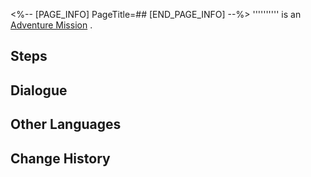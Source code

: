 <%-- [PAGE_INFO]
PageTitle=##
[END_PAGE_INFO] --%>
{{Stub|Dialogue.}}
{{Mission Infobox
|id            = 8001218
|title         = 
|image         = <!--Mission .png-->
|type          = Adventure
|event_name    = 
|chapter       = 
|requirements  = 
|summary       = <!--official mission summary from Fate's Atlas-->
|characters    = Trailblazer
|startLocation = [[<!--starting world-->]] - [[<!--starting area-->]]
|world         = <!--starting world-->
|area          = <!--starting area-->
|prev          = 
|next          = 
|exp           = 
|credits       = 
|stellarJade   = 
|other         = 
}}
'''''''''' is an [[Adventure Mission]]<!--in [world]-->.

==Steps==


<!--
==Gameplay Notes==

--><!--
==Trial Character==

-->
==Dialogue==
{{Stub Dialogue}}
{{Dialogue Start}}
:{{tx}}
{{Dialogue End}}

==Other Languages==
{{Other Languages
|en   = 
|zhs  = 
|zht  = 
|ja   = 
|ko   = 
|es   = 
|fr   = 
|ru   = 
|th   = 
|vi   = 
|de   = 
|id   = 
|pt   = 
}}

==Change History==
{{Change History|1.1}}
